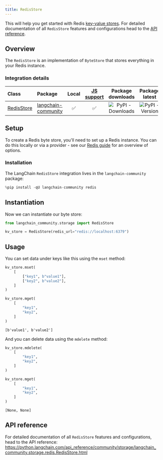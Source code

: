 ```yaml
---
title: RedisStore
---
```


This will help you get started with Redis [key-value stores](/oss/javascript/concepts/key_value_stores). For detailed documentation of all `RedisStore` features and configurations head to the [API reference](https://python.langchain.com/api_reference/community/storage/langchain_community.storage.redis.RedisStore.html).

## Overview

The `RedisStore` is an implementation of `ByteStore` that stores everything in your Redis instance.

### Integration details

| Class | Package | Local | [JS support](https://js.langchain.com/docs/integrations/stores/ioredis_storage) | Package downloads | Package latest |
| :--- | :--- | :---: | :---: |  :---: | :---: |
| [RedisStore](https://python.langchain.com/api_reference/community/storage/langchain_community.storage.redis.RedisStore.html) | [langchain-community](https://python.langchain.com/api_reference/community/index.html) | ✅ | ✅ | ![PyPI - Downloads](https://img.shields.io/pypi/dm/langchain_community?style=flat-square&label=%20) | ![PyPI - Version](https://img.shields.io/pypi/v/langchain_community?style=flat-square&label=%20) |

## Setup

To create a Redis byte store, you'll need to set up a Redis instance. You can do this locally or via a provider - see our [Redis guide](/oss/javascript/integrations/providers/redis) for an overview of options.

### Installation

The LangChain `RedisStore` integration lives in the `langchain-community` package:


```python
%pip install -qU langchain-community redis
```

## Instantiation

Now we can instantiate our byte store:


```python
from langchain_community.storage import RedisStore

kv_store = RedisStore(redis_url="redis://localhost:6379")
```

## Usage

You can set data under keys like this using the `mset` method:


```python
kv_store.mset(
    [
        ["key1", b"value1"],
        ["key2", b"value2"],
    ]
)

kv_store.mget(
    [
        "key1",
        "key2",
    ]
)
```



```output
[b'value1', b'value2']
```


And you can delete data using the `mdelete` method:


```python
kv_store.mdelete(
    [
        "key1",
        "key2",
    ]
)

kv_store.mget(
    [
        "key1",
        "key2",
    ]
)
```



```output
[None, None]
```


## API reference

For detailed documentation of all `RedisStore` features and configurations, head to the API reference: https://python.langchain.com/api_reference/community/storage/langchain_community.storage.redis.RedisStore.html

